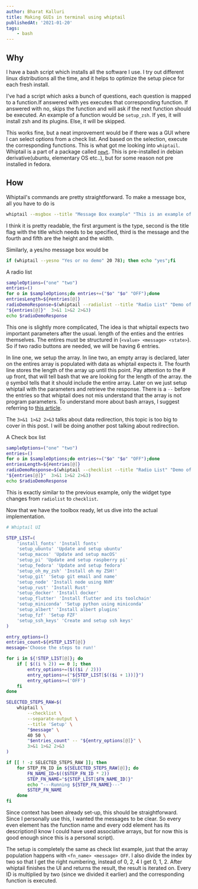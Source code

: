 ```yaml
---
author: Bharat Kalluri
title: Making GUIs in terminal using whiptail
publishedAt: '2021-01-20'
tags:
    - bash
---
```


## Why

I have a bash script which installs all the software I use. I try out different linux distributions all the time, and it
helps to optimize the setup piece for each fresh install.

I've had a script which asks a bunch of questions, each question is mapped to a function.If answered with yes executes that
corresponding function. If answered with no, skips the function and will ask if the next function should be executed. An example of
a function would be `setup_zsh`. If yes, it will install zsh and its plugins. Else, it will be skipped.

This works fine, but a neat improvement would be if there was a GUI where I can select options from a check list. And
based on the selection, execute the corresponding functions. This is what got me looking into `whiptail`. Whiptail is a
part of a package called [`newt`](<https://en.wikipedia.org/wiki/Newt_(programming_library)>). This is pre-installed in
debian derivative(ubuntu, elementary OS etc..), but for some reason not pre installed in fedora.

## How

Whiptail's commands are pretty straightforward. To make a message box, all you have to do is

```sh
whiptail --msgbox --title "Message Box example" "This is an example of a message box" 20 78
```

I think it is pretty readable, the first argument is the type, second is the title flag with the title which needs to be
specified, third is the message and the fourth and fifth are the height and the width.

Similarly, a yes/no message box would be

```sh
if (whiptail --yesno "Yes or no demo" 20 78); then echo "yes";fi
```

A radio list

```sh
sampleOptions=("one" "two")
entries=()
for o in $sampleOptions;do entries+=("$o" "$o" "OFF");done
entriesLength=${#entries[@]}
radioDemoResponse=$(whiptail --radiolist --title "Radio List" "Demo of a radio list" 20 78 $entriesLength --
"${entries[@]}"  3>&1 1>&2 2>&3)
echo $radioDemoResponse
```

This one is slightly more complicated, The idea is that whiptail expects two important parameters after the usual.
length of the enties and the entries themselves. The entires must be structured in (`<value> <message> <state>`). So if
two radio buttons are needed, we will be having 6 entries.

In line one, we setup the array. In line two, an empty array is declared, later on the entires array is populated with
data as whiptail expects it. The fourth line stores the length of the array up until this point. Pay attention to the #
up front, that will tell bash that we are looking for the length of the array. the `@` symbol tells that it should
include the entire array. Later on we just setup whiptail with the parameters and retrieve the response. There is a
`--` before the entries so that whiptail does not mis understand that the array is not program parameters. To understand
more about bash arrays, I suggest referring to [this article](https://opensource.com/article/18/5/you-dont-know-bash-intro-bash-arrays).

The `3>&1 1>&2 2>&3` talks about data redirection, this topic is too big to cover in this post. I will be doing another
post talking about redirection.

A Check box list

```sh
sampleOptions=("one" "two")
entries=()
for o in $sampleOptions;do entries+=("$o" "$o" "OFF");done
entriesLength=${#entries[@]}
radioDemoResponse=$(whiptail --checklist --title "Radio List" "Demo of a radio list" 20 78 $entriesLength --
"${entries[@]}"  3>&1 1>&2 2>&3)
echo $radioDemoResponse
```

This is exactly similar to the previous example, only the widget type changes from `radiolist` to `checklist`.

Now that we have the toolbox ready, let us dive into the actual implementation.

```sh
# Whiptail UI

STEP_LIST=(
    'install_fonts' 'Install fonts'
    'setup_ubuntu' 'Update and setup ubuntu'
    'setup_macos' 'Update and setup macOS'
    'setup_pi' 'Update and setup raspberry pi'
    'setup_fedora' 'Update and setup fedora'
    'setup_oh_my_zsh' 'Install oh my ZSH!'
    'setup_git' 'Setup git email and name'
    'setup_node' 'Install node using NVM'
    'setup_rust' 'Install Rust'
    'setup_docker' 'Install docker'
    'setup_flutter' 'Install flutter and its toolchain'
    'setup_miniconda' 'Setup python using miniconda'
    'setup_albert' 'Install albert plugins'
    'setup_fzf' 'Setup FZF'
    'setup_ssh_keys' 'Create and setup ssh keys'
)

entry_options=()
entries_count=${#STEP_LIST[@]}
message='Choose the steps to run!'

for i in ${!STEP_LIST[@]}; do
    if [ $((i % 2)) == 0 ]; then
        entry_options+=($(($i / 2)))
        entry_options+=("${STEP_LIST[$(($i + 1))]}")
        entry_options+=('OFF')
    fi
done

SELECTED_STEPS_RAW=$(
    whiptail \
        --checklist \
        --separate-output \
        --title 'Setup' \
        "$message" \
        40 50 \
        "$entries_count" -- "${entry_options[@]}" \
        3>&1 1>&2 2>&3
)

if [[ ! -z SELECTED_STEPS_RAW ]]; then
    for STEP_FN_ID in ${SELECTED_STEPS_RAW[@]}; do
        FN_NAME_ID=$(($STEP_FN_ID * 2))
        STEP_FN_NAME="${STEP_LIST[$FN_NAME_ID]}"
        echo "---Running ${STEP_FN_NAME}---"
        $STEP_FN_NAME
    done
fi
```

Since context has been already set-up, this should be straightforward. Since I personally use this, I wanted the
messages to be clear. So every even element has the function name and every odd element has its description(I know I
could have used associative arrays, but for now this is good enough since this is a personal script).

The setup is completely the same as check list example, just that the array population happens with `<fn_name> <message> OFF`. I also divide the index by two so that I get the right numbering, instead of 0, 2, 4 I get 0, 1, 2. After whiptail
finishes the UI and returns the result, the result is iterated on. Every ID is multiplied by two (since we divided it
earlier) and the corresponding function is executed.
